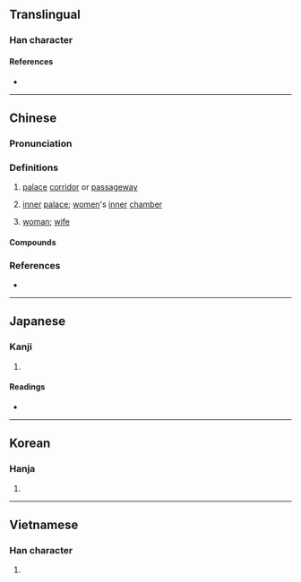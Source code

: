 {{also|壸}}
{{character info}}
==Translingual==

===Han character===
{{Han char|rn=33|rad=士|as=10|sn=13|four=40107|canj=GBMM|ids=⿳士冖亞}}

====References====
* {{Han ref|kx=0244.010|dkj=05667|dj=0484.060|hdz=10476.050|uh=58FC|ud=22780|bh=DCF2|bd=56562}}

----

==Chinese==
{{zh-forms|s=壸}}

===Pronunciation===
{{zh-pron
|m=kǔn
|c=kwan2
|mc=y
|oc=y
|cat=n
}}

===Definitions===
{{zh-hanzi}} {{tlb|zh|literary}}

# [[palace]] [[corridor]] or [[passageway]]
# {{lb|zh|figuratively}} [[inner]] [[palace]]; [[woman|women]]'s [[inner]] [[chamber]]
# {{lb|zh|figuratively}} [[woman]]; [[wife]]

====Compounds====
{{zh-der|中壼|壼奧|壼範|壼政|壼闈|內壼}}

===References===
* {{R:twedu|B00599}}

----

==Japanese==

===Kanji===
{{ja-kanji|grade=|rs=士10}}

# {{rfdef|ja|sort=士10}}

====Readings====
* {{ja-readings|on=[[こん]] (kon)|kun=[[へやのつろ]] (heyanotsuro), [[おく]] (oku)}}

----

==Korean==

===Hanja===
{{ko-hanja|hangeul=호|rv=ho|mr=ho}}

# {{rfdef|ko|sort=士10}}

----

==Vietnamese==

===Han character===
{{vi-hantu|[[hồ]]|rs=士10}}

# {{rfdef|vi|sort=士10}}